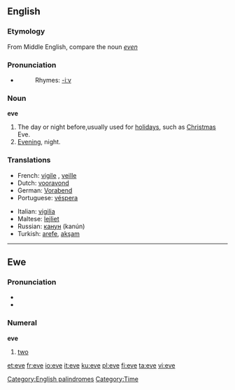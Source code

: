 {{see|Eve}}
==English==

===Etymology===
From Middle English, compare the noun ''[[even]]''

===Pronunciation===
*{{audio|en-us-eve.ogg|Audio (US)}}
*:Rhymes: [[Rhymes:English:-iːv|-iːv]]

===Noun===
'''eve'''

# The day or night before,usually used for [[holiday]]s, such as [[Christmas]] Eve.
# [[Evening]], night.

===Translations===
{{rfc-level|Translations at L3+ (AutoFormat would have corrected level of Translations)}}

{{trans-top|day or night before}}
*French: [[vigile]] {{f}}, [[veille]] {{f}}
*Dutch: [[vooravond]]
*German: [[Vorabend]] {{m}}
*Portuguese: [[véspera]] {{f}}
{{trans-mid}}
*Italian: [[vigilia]] {{f}}
*Maltese: [[lejliet]]
*Russian: [[канун]] {{m}} (kanún)
*Turkish: [[arefe]], [[akşam]]
{{trans-bottom}}

[[Category:English palindromes]]
[[Category:Time]]

----

==Ewe==

===Pronunciation===
*{{IPA|/ˈeve/}}
*{{SAMPA|/"EvE/}}

===Numeral===
'''eve'''

# {{cardinal|lang=ee}} [[two]]

[[et:eve]]
[[fr:eve]]
[[io:eve]]
[[it:eve]]
[[ku:eve]]
[[pl:eve]]
[[fi:eve]]
[[ta:eve]]
[[vi:eve]]